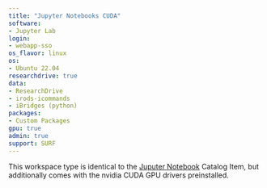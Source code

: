 ```yaml
--- 
title: "Jupyter Notebooks CUDA"
software:
- Jupyter Lab
login:
- webapp-sso
os_flavor: linux
os:
- Ubuntu 22.04
researchdrive: true
data:
- ResearchDrive
- irods-icommands
- iBridges (python)
packages:
- Custom Packages
gpu: true
admin: true
support: SURF
---
```


This workspace type is identical to the [Juputer Notebook](./python-workbench.qmd) Catalog Item, but additionally comes with the nvidia CUDA GPU drivers preinstalled.
